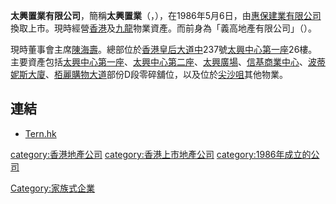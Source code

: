 {{distinguish|太興燒味}}

{{unreferenced|time=2015-03-27T14:03:37+00:00}}
'''太興置業有限公司'''，簡稱'''太興置業'''（'''{{lang-en|Tern Properties Company Limited}}'''，{{hkex|0277}}），在1986年5月6日，由[[惠保建業有限公司|惠保建業有限公司]]換取上市。現時經營[[香港|香港]]及[[九龍|九龍]]物業資產。而前身為「義高地產有限公司」（'''{{lang-en|Eco Properties Limited}}'''）。

現時董事會主席[[陳海壽|陳海壽]]。總部位於[[香港|香港]][[皇后大道中|皇后大道中]]237號[[太興中心第一座|太興中心第一座]]26樓。主要資產包括[[太興中心第一座|太興中心第一座]]、[[太興中心第二座|太興中心第二座]]、[[太興廣場|太興廣場]]、[[信基商業中心|信基商業中心]]、[[波蒂妮斯大廈|波蒂妮斯大廈]]、[[栢麗購物大道|栢麗購物大道]]部份D段零碎舖位，以及位於[[尖沙咀|尖沙咀]]其他物業。

==連結==
*[http://www.tern.hk Tern.hk]{{Wayback|url=http://www.tern.hk/ |date=20191215201810 }}

[[category:香港地產公司|category:香港地產公司]]
[[category:香港上市地產公司|category:香港上市地產公司]]
[[category:1986年成立的公司|category:1986年成立的公司]]
[[Category:家族式企業|Category:家族式企業]]